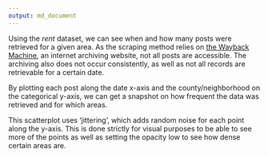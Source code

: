 ```yaml
---
output: md_document
---
```


Using the *rent* dataset, we can see when and how many posts were retrieved for a given area. As
the scraping method relies on [the Wayback Machine](https://archive.org/web/), an internet archiving website, not all posts are accessible. The archiving also does not occur consistently, as well as not all records are retrievable for a certain date.  

By plotting each post along the date x-axis and the county/neighborhood on the categorical y-axis, we can get a snapshot on how frequent the data was retrieved and for which areas.    

This scatterplot uses 'jittering', which adds random noise for each point along the y-axis. This is done strictly for visual purposes to be able to see more of the points as well as setting the opacity low to see how dense certain areas are. 
